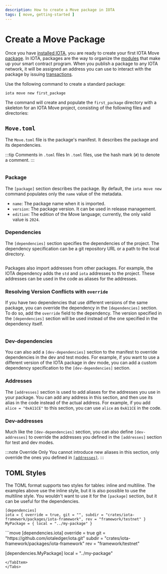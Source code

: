 ```yaml
---
description: How to create a Move package in IOTA
tags: [ move, getting-started ]
---
```


# Create a Move Package

Once you have [installed IOTA](iota-install.mdx), you are ready to create your first IOTA
Move [package](../iota-101/move-overview/package-upgrades/introduction.mdx). In IOTA, packages are the way to organize
the [modules](create-a-module.mdx) that make up your smart contract program. When you publish a package to any IOTA
network, it will be assigned an address you can use to interact with the package by
issuing [transactions](../iota-101/transactions/transactions.mdx).

Use the following command to create a standard package:

```shell
iota move new first_package
```

The command will create and populate the `first_package` directory with a skeleton for an IOTA Move project,
consisting of the following files and directories:

## `Move.toml`

The `Move.toml` file is the package's manifest. It describes the package and its dependencies.

:::tip Comments in `.toml` files
In `.toml` files, use the hash mark (`#`) to denote a comment.
:::

```toml file=<rootDir>/examples/move/first_package/Move.toml
```

### Package

The `[package]` section describes the package. By default, the `iota move new` command populates only the `name` value
of the metadata.

- `name`: The package name when it is imported.
- `version`: The package version. It can be used in release management.
- `edition`: The edition of the Move language; currently, the only valid value is `2024`.

### Dependencies

The `[dependencies]` section specifies the dependencies of the project. The dependency specification can be a git
repository URL or a path to the local directory.

```toml file=<rootDir>/examples/move/first_package/Move.toml#L10-L15
```

Packages also import addresses from other packages. For example, the IOTA dependency adds the `std` and `iota` addresses
to the project. These addresses can be used in the code as aliases for the addresses.

### Resolving Version Conflicts with `override`

If you have two dependencies that use different versions of the same package, you can override the dependency in
the `[dependencies]` section. To do so, add the `override` field to the dependency. The version specified in
the `[dependencies]` section will be used instead of the one specified in the dependency itself.

```toml file=<rootDir>/examples/move/first_package/Move.toml#L17-L19
```

### Dev-dependencies

You can also add a `[dev-dependencies]` section to the manifest to override dependencies in the dev and test modes. For
example, if you want to use a different version of the IOTA package in dev mode, you can add a custom dependency
specification to the `[dev-dependencies]` section.

### Addresses

The `[addresses]` section is used to add aliases for the addresses you use in your package. You can add any address in
this section, and then use its alias in the code instead of the actual address. For example, if you
add `alice = "0xA11CE"` to this section, you can use `alice` as `0xA11CE` in the code.

### Dev-addresses

Much like the `[dev-dependencies]` section, you can also define `[dev-addresses]` to override the addresses you defined
in the `[addresses]` section for test and dev modes.

:::note Override Only
You cannot introduce new aliases in this section, only override the ones you defined in [`[addresses]`](#addresses).
:::

## TOML Styles

The TOML format supports two styles for tables: inline and multiline. The examples above use the inline style, but it is
also possible to use the multiline style. You wouldn't want to use it for the `[package]` section, but it can be useful
for the dependencies.

<Tabs groupId="toml-style">
<TabItem label="Inline" value="inline">

```move
[dependencies]
iota = { override = true, git = "", subdir = "crates/iota-framework/packages/iota-framework", rev = "framework/testnet" }
MyPackage = { local = "../my-package" }
```

</TabItem>
<TabItem label="Multiline" value="multiline">
```move
[dependencies.iota]
override = true
git = "https://github.com/iotaledger/iota.git"
subdir = "crates/iota-framework/packages/iota-framework"
rev = "framework/testnet"

[dependencies.MyPackage]
local = "../my-package"

```
</TabItem>
</Tabs>
